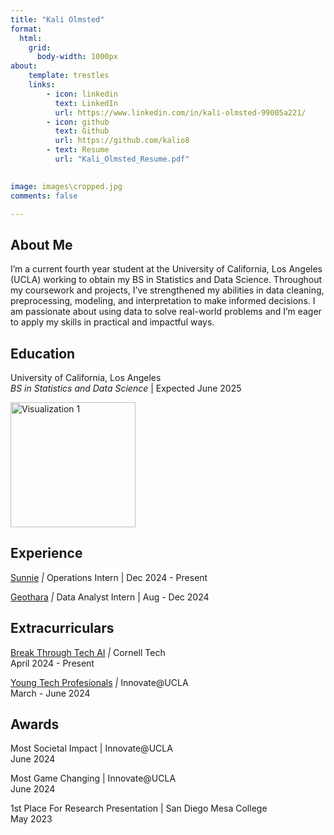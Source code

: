 ```yaml
---
title: "Kali Olmsted"
format:
  html:
    grid:
      body-width: 1000px
about:
    template: trestles
    links:
        - icon: linkedin
          text: LinkedIn
          url: https://www.linkedin.com/in/kali-olmsted-99005a221/
        - icon: github
          text: Github
          url: https://github.com/kalio8
        - text: Resume
          url: "Kali_Olmsted_Resume.pdf"

        
image: images\cropped.jpg
comments: false

---
```


## About Me

<div class="justified-text">

I'm a current fourth year student at the University of California, Los Angeles (UCLA) working to obtain my BS in Statistics and Data Science. Throughout my coursework and projects, I've strengthened my abilities in data cleaning, preprocessing, modeling, and interpretation to make informed decisions. I am passionate about using data to solve real-world problems and I'm eager to apply my skills in practical and impactful ways.

</div>


## Education

University of California, Los Angeles <br/> *BS in Statistics and Data Science* \| Expected June 2025

<img src="images/ucla.jpg" width="200px" alt="Visualization 1">

## Experience

[Sunnie](https://feelsunnie.com/?srsltid=AfmBOoqTt960ifB2ccfE3gtr-SbYXzsMKBowLYngAVZ6aBQJ270QQkHA) *\|* Operations Intern \| Dec 2024 - Present

[Geothara](https://geothara.com/) *\|* Data Analyst Intern \| Aug - Dec 2024

## Extracurriculars

[Break Through Tech AI](https://www.breakthroughtech.org/programs/the-ai-program/) *\|* Cornell Tech <br/> April 2024 - Present

[Young Tech Profesionals](https://oarc.ucla.edu/partnerships/innovateucla) *\|* Innovate\@UCLA <br/> March - June 2024


## Awards

Most Societal Impact | Innovate@UCLA <br/> June 2024  

Most Game Changing | Innovate@UCLA <br/> June 2024  

1st Place For Research Presentation | San Diego Mesa College <br/> May 2023  




